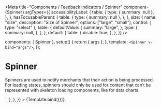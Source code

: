 
<Meta
  title="Components / Feedback indicators / Spinner"
  component={Spinner}
  argTypes={{
    accessibilityLabel: {
      table: {
        type: { summary: null },
      },
    },
    hasFocusableParent: {
      table: {
        type: { summary: null },
      },
    },
    size: {
      name: "size",
      description: "Size of Spinner",
      options: ["large", "small"],
      control: { type: "select" },
      table: {
        defaultValue: {
          summary: "large",
        },
        type: {
          summary: null,
        },
      },
    },
    default: {
      table: {
        disable: true,
      },
    },
  }}
/>

  components: { Spinner },
  setup() {
    return { args };
  },
  template: `<Spinner v-bind="args"/>`,
});

# Spinner

Spinners are used to notify merchants that their action is being processed. For loading states, spinners should only be used for content that can’t be represented with skeleton loading components, like for data charts.

<Canvas>
  <Story
    name="Spinner"
    height="60px"
    args={{
      accessibilityLabel: "Spinner example",
      size: "large",
    }}
    parameters={{
      docs: {
        source: {
          code: dedent`
            <Spinner v-bind="props"/>
          `,
        },
      },
    }}
  >
    {Template.bind({})}
  </Story>
</Canvas>

<ArgsTable story="Spinner" />
